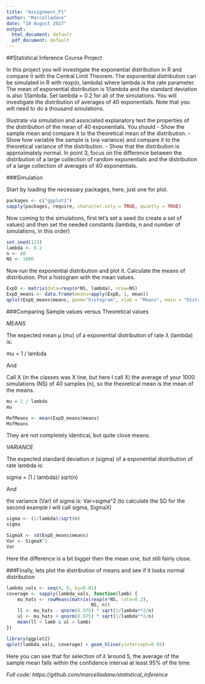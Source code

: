 ```yaml
---
title: "Assignment_P1"
author: "Marcelladane"
date: "18 August 2017"
output:
  html_document: default
  pdf_document: default
---
```


##Statistical Inference Course Project

In this project you will investigate the exponential distribution in R and compare it with the Central Limit Theorem. The exponential distribution can be simulated in R with rexp(n, lambda) where lambda is the rate parameter. The mean of exponential distribution is 1/lambda and the standard deviation is also 1/lambda. Set lambda = 0.2 for all of the simulations. You will investigate the distribution of averages of 40 exponentials. Note that you will need to do a thousand simulations.

Illustrate via simulation and associated explanatory text the properties of the distribution of the mean of 40 exponentials. You should
- Show the sample mean and compare it to the theoretical mean of the distribution.
- Show how variable the sample is (via variance) and compare it to the theoretical variance of the distribution.
- Show that the distribution is approximately normal.
In point 3, focus on the difference between the distribution of a large collection of random exponentials and the distribution of a large collection of averages of 40 exponentials.

###Simulation

Start by loading the necessary packages, here, just one for plot.
```r
packages <- c("ggplot2")
sapply(packages, require, character.only = TRUE, quietly = TRUE)

```

Now coming to the simulations, first let's set a seed (to create a set of values) and then set the needed constants (lambda, n and number of simulations, in this order)

```r
set.seed(123)
lambda <- 0.2
n <- 40
NS <- 1000
```

Now run the exponential distribution and plot it.
Calculate the means of distribution.
Plot a histogram with the mean values.

```r
ExpD <- matrix(data=rexp(n*NS, lambda), nrow=NS)
ExpD_means <- data.frame(means=apply(ExpD, 1, mean))
qplot(ExpD_means$means, geom="histogram", xlab = "Means", main = "Distribution of averages of samples", fill=I("blue"), col=I("red"))
```

###Comparing Sample values versus Theoretical values

*MEANS*

The expected mean $\mu$ (mu) of a exponential distribution of rate $\lambda$ (lambda) is:

mu = 1 / lambda

And

Call X (in the classes was X line, but here I call X) the average of your 1000 simulations (NS) of 40 samples (n), so the theoretical mean is the mean of the means.

```r
mu = 1 / lambda
mu

MofMeans <- mean(ExpD_means$means)
MofMeans
```

They are not completely identical, but quite close means.

*VARIANCE*

The expected standard deviation $\sigma$ (sigma) of a exponential distribution of rate lambda is:

sigma = (1 / lambda)/ sqrt(n)

And

the variance (Var) of sigma is: Var=sigma^2
(to calculate the SD for the second example I will call sigma, SigmaX)

```r
sigma <- (1/lambda)/sqrt(n)
sigma

SigmaX <- sd(ExpD_means$means)
Var <- SigmaX^2
Var
```

Here the difference is a bit bigger then the mean one, but still fairly close.


###Finally, lets plot the distribution of means and see if it looks normal distribution

```r
lambda_vals <- seq(4, 6, by=0.01)
coverage <- sapply(lambda_vals, function(lamb) {
    mu_hats <- rowMeans(matrix(rexp(n*NS, rate=0.2),
                               NS, n))
    ll <- mu_hats - qnorm(0.975) * sqrt(1/lambda**2/n)
    ul <- mu_hats + qnorm(0.975) * sqrt(1/lambda**2/n)
    mean(ll < lamb & ul > lamb)
})

library(ggplot2)
qplot(lambda_vals, coverage) + geom_hline(yintercept=0.95)
```

Here you can see that for selection of $\hat{\lambda}$ around 5, the average of the sample mean falls within the confidence interval at least 95% of the time. 

*Full code: https://github.com/marcelladane/statistical_inference*